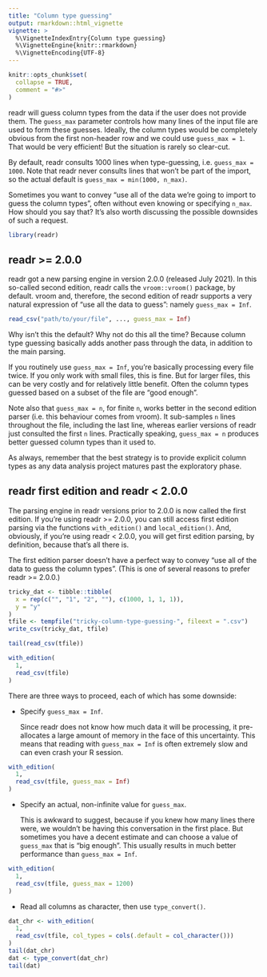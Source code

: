```yaml
---
title: "Column type guessing"
output: rmarkdown::html_vignette
vignette: >
  %\VignetteIndexEntry{Column type guessing}
  %\VignetteEngine{knitr::rmarkdown}
  %\VignetteEncoding{UTF-8}
---
```


```r
knitr::opts_chunk$set(
  collapse = TRUE,
  comment = "#>"
)
```

readr will guess column types from the data if the user does not provide them.
The `guess_max` parameter controls how many lines of the input file are used to form these guesses.
Ideally, the column types would be completely obvious from the first non-header row and we could use `guess_max = 1`.
That would be very efficient!
But the situation is rarely so clear-cut.

By default, readr consults 1000 lines when type-guessing, i.e. `guess_max = 1000`.
Note that readr never consults lines that won't be part of the import, so the actual default is `guess_max = min(1000, n_max)`.

Sometimes you want to convey "use all of the data we're going to import to guess the column types", often without even knowing or specifying `n_max`.
How should you say that?
It's also worth discussing the possible downsides of such a request.

```r
library(readr)
```

## readr >= 2.0.0

readr got a new parsing engine in version 2.0.0 (released July 2021).
In this so-called second edition, readr calls the `vroom::vroom()` package, by default.
vroom and, therefore, the second edition of readr supports a very natural expression of "use all the data to guess": namely `guess_max = Inf`.

```r
read_csv("path/to/your/file", ..., guess_max = Inf)
```

Why isn't this the default?
Why not do this all the time?
Because column type guessing basically adds another pass through the data, in addition to the main parsing.

If you routinely use `guess_max = Inf`, you're basically processing every file twice.
If you only work with small files, this is fine.
But for larger files, this can be very costly and for relatively little benefit.
Often the column types guessed based on a subset of the file are "good enough".

Note also that `guess_max = n`, for finite `n`, works better in the second edition parser (i.e. this behaviour comes from vroom).
It sub-samples `n` lines throughout the file, including the last line, whereas earlier versions of readr just consulted the first `n` lines.
Practically speaking, `guess_max = n` produces better guessed column types than it used to. 

<!-- 
https://github.com/r-lib/vroom/issues/352

In fact vroom generally does this guessing better than readr currently does. Readr always uses the first guess_max number of rows for guessing, whereas vroom uses rows interspersed throughout the file if guess_max is less than the total number of rows.

However as this example shows we should probably always include the last row when guessing, so I have made a change to always include the last row in the guess in the future.
-->

As always, remember that the best strategy is to provide explicit column types as any data analysis project matures past the exploratory phase.

<!-- Future link to a vignette on column specification or, if that content gets co-located here, link to later in this vignette. -->

## readr first edition and readr < 2.0.0

The parsing engine in readr versions prior to 2.0.0 is now called the first edition.
If you're using readr >= 2.0.0, you can still access first edition parsing via the functions `with_edition()` and `local_edition()`.
And, obviously, if you're using readr < 2.0.0, you will get first edition parsing, by definition, because that's all there is.

The first edition parser doesn't have a perfect way to convey "use all of the data to guess the column types".
(This is one of several reasons to prefer readr >= 2.0.0.)

```r
tricky_dat <- tibble::tibble(
  x = rep(c("", "1", "2", ""), c(1000, 1, 1, 1)),
  y = "y"
)
tfile <- tempfile("tricky-column-type-guessing-", fileext = ".csv")
write_csv(tricky_dat, tfile)

tail(read_csv(tfile))

with_edition(
  1,
  read_csv(tfile)
)
```


There are three ways to proceed, each of which has some downside:

* Specify `guess_max = Inf`.

  Since readr does not know how much data it will be processing, it
  pre-allocates a large amount of memory in the face of this uncertainty.
  This means that reading with `guess_max = Inf` is often extremely slow and can
  even crash your R session.
  
```r
with_edition(
  1,
  read_csv(tfile, guess_max = Inf)
)
```

* Specify an actual, non-infinite value for `guess_max`.

  This is awkward to suggest, because if you knew how many lines there were, we
  wouldn't be having this conversation in the first place.
  But sometimes you have a decent estimate and can choose a value of `guess_max`
  that is "big enough".
  This usually results in much better performance than `guess_max = Inf`.
  
```r
with_edition(
  1,
  read_csv(tfile, guess_max = 1200)
)
```

* Read all columns as character, then use `type_convert()`.

<!-- 
https://github.com/tidyverse/readr/issues/982
https://github.com/tidyverse/readr/issues/588
  
Using type_convert() is another approach however this requires an extra step (or a few extra steps) after reading in the data.
It does avoid the issue of reading in the data twice to guess column types.
-->

```r
dat_chr <- with_edition(
  1,
  read_csv(tfile, col_types = cols(.default = col_character()))
)
tail(dat_chr)
dat <- type_convert(dat_chr)
tail(dat)
```

